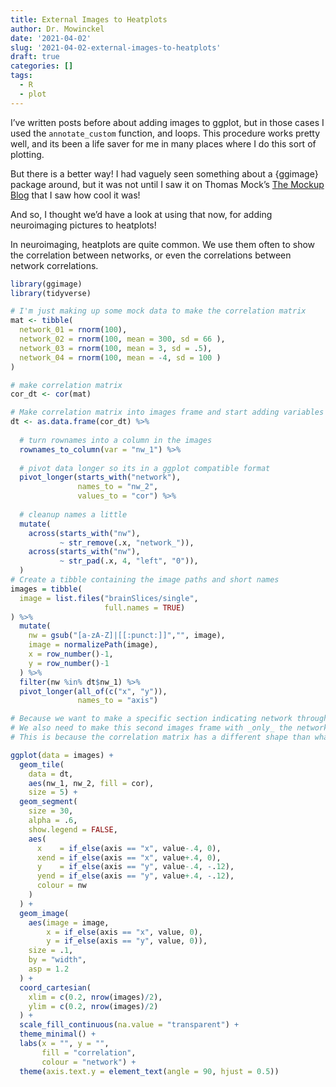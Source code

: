 ```yaml
---
title: External Images to Heatplots
author: Dr. Mowinckel
date: '2021-04-02'
slug: '2021-04-02-external-images-to-heatplots'
draft: true
categories: []
tags:
  - R
  - plot
---
```


I've written posts before about adding images to ggplot, but in those cases I used the `annotate_custom` function, and loops. This procedure works pretty well, and its been a life saver for me in many places where I do this sort of plotting.

But there is a better way! I had vaguely seen something about a {ggimage} package around, but it was not until I saw it on Thomas Mock's [The Mockup Blog](https://themockup.blog/posts/2020-10-11-embedding-images-in-ggplot/) that I saw how cool it was! 

And so, I thought we'd have a look at using that now, for adding neuroimaging pictures to heatplots!

In neuroimaging, heatplots are quite common. We use them often to show the correlation between networks, or even the correlations between network correlations.

```r
library(ggimage)
library(tidyverse)

# I'm just making up some mock data to make the correlation matrix
mat <- tibble(
  network_01 = rnorm(100),
  network_02 = rnorm(100, mean = 300, sd = 66 ),
  network_03 = rnorm(100, mean = 3, sd = .5),
  network_04 = rnorm(100, mean = -4, sd = 100 )
)

# make correlation matrix
cor_dt <- cor(mat)

# Make correlation matrix into images frame and start adding variables
dt <- as.data.frame(cor_dt) %>% 
  
  # turn rownames into a column in the images
  rownames_to_column(var = "nw_1") %>%
  
  # pivot data longer so its in a ggplot compatible format
  pivot_longer(starts_with("network"),
               names_to = "nw_2",
               values_to = "cor") %>% 
  
  # cleanup names a little
  mutate(
    across(starts_with("nw"), 
           ~ str_remove(.x, "network_")),
    across(starts_with("nw"), 
           ~ str_pad(.x, 4, "left", "0")),
  ) 
# Create a tibble containing the image paths and short names
images = tibble(
  image = list.files("brainSlices/single", 
                     full.names = TRUE)
) %>% 
  mutate(
    nw = gsub("[a-zA-Z]|[[:punct:]]","", image),
    image = normalizePath(image),
    x = row_number()-1,
    y = row_number()-1
  ) %>% 
  filter(nw %in% dt$nw_1) %>% 
  pivot_longer(all_of(c("x", "y")),
               names_to = "axis")

# Because we want to make a specific section indicating network through colour,
# We also need to make this second images frame with _only_ the network images.
# This is because the correlation matrix has a different shape than what we use for other graphs

ggplot(data = images) + 
  geom_tile(
    data = dt, 
    aes(nw_1, nw_2, fill = cor),
    size = 5) +
  geom_segment(
    size = 30,
    alpha = .6,
    show.legend = FALSE,
    aes(
      x    = if_else(axis == "x", value-.4, 0), 
      xend = if_else(axis == "x", value+.4, 0),
      y    = if_else(axis == "y", value-.4, -.12), 
      yend = if_else(axis == "y", value+.4, -.12),
      colour = nw
    )
  ) +
  geom_image(
    aes(image = image,
        x = if_else(axis == "x", value, 0), 
        y = if_else(axis == "y", value, 0)),
    size = .1,
    by = "width", 
    asp = 1.2
  ) + 
  coord_cartesian(
    xlim = c(0.2, nrow(images)/2),
    ylim = c(0.2, nrow(images)/2)
  ) +
  scale_fill_continuous(na.value = "transparent") +
  theme_minimal() +
  labs(x = "", y = "",
       fill = "correlation",
       colour = "network") +
  theme(axis.text.y = element_text(angle = 90, hjust = 0.5))
```

